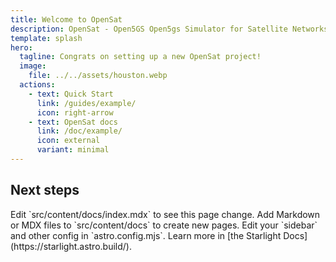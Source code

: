 ```yaml
---
title: Welcome to OpenSat
description: OpenSat - Open5GS Open5gs Simulator for Satellite Networks.
template: splash
hero:
  tagline: Congrats on setting up a new OpenSat project!
  image:
    file: ../../assets/houston.webp
  actions:
    - text: Quick Start
      link: /guides/example/
      icon: right-arrow
    - text: OpenSat docs
      link: /doc/example/
      icon: external
      variant: minimal
---
```



## Next steps

<CardGrid stagger>
	<Card title="Update content" icon="pencil">
		Edit `src/content/docs/index.mdx` to see this page change.
	</Card>
	<Card title="Add new content" icon="add-document">
		Add Markdown or MDX files to `src/content/docs` to create new pages.
	</Card>
	<Card title="Configure your site" icon="setting">
		Edit your `sidebar` and other config in `astro.config.mjs`.
	</Card>
	<Card title="Read the docs" icon="open-book">
		Learn more in [the Starlight Docs](https://starlight.astro.build/).
	</Card>
</CardGrid>
